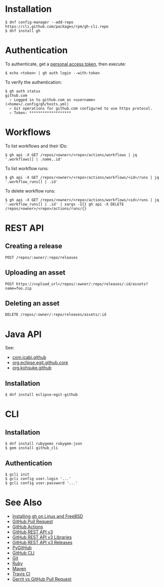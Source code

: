 = Installation =

<pre>
$ dnf config-manager --add-repo https://cli.github.com/packages/rpm/gh-cli.repo
$ dnf install gh
</pre>

= Authentication =

To authenticate, get a [https://github.com/settings/tokens personal access token], then execute:

<pre>
$ echo <token> | gh auth login --with-token
</pre>

To verify the authentication:

<pre>
$ gh auth status
github.com
  ✓ Logged in to github.com as <username> (<home>/.config/gh/hosts.yml)
  ✓ Git operations for github.com configured to use https protocol.
  ✓ Token: *******************
</pre>

= Workflows =

To list workflows and their IDs:

<pre>
$ gh api -X GET /repos/<owner>/<repo>/actions/workflows | jq '.workflows[] | .name,.id'
</pre>

To list workflow runs:

<pre>
$ gh api -X GET /repos/<owner>/<repo>/actions/workflows/<id>/runs | jq '.workflow_runs[] | .id'
</pre>

To delete workflow runs:

<pre>
$ gh api -X GET /repos/<owner>/<repo>/actions/workflows/<id>/runs | jq '.workflow_runs[] | .id' | xargs -I{} gh api -X DELETE /repos/<owner>/<repo>/actions/runs/{}
</pre>

= REST API =

== Creating a release ==

<pre>
POST /repos/:owner/:repo/releases
</pre>

== Uploading an asset ==

<pre>
POST https://<upload_url>/repos/:owner/:repo/releases/:id/assets?name=foo.zip
</pre>

== Deleting an asset ==

<pre>
DELETE /repos/:owner/:repo/releases/assets/:id
</pre>

= Java API =

See:
* [http://github.jcabi.com/ com.jcabi.github]
* [https://github.com/eclipse/egit-github/tree/master/org.eclipse.egit.github.core org.eclipse.egit.github.core]
* [http://github-api.kohsuke.org/ org.kohsuke.github]

== Installation ==

<pre>
$ dnf install eclipse-egit-github
</pre>

= CLI =

== Installation ==

<pre>
$ dnf install rubygems rubygem-json
$ gem install github_cli
</pre>

== Authentication ==

<pre>
$ gcli init
$ gcli config user.login '...'
$ gcli config user.password '...'
</pre>

= See Also =

* [https://github.com/cli/cli/blob/trunk/docs/install_linux.md Installing gh on Linux and FreeBSD]
* [[GitHub Pull Request]]
* [[GitHub Actions]]
* [https://developer.github.com/v3/ GitHub REST API v3]
* [https://developer.github.com/v3/libraries/ GitHub REST API v3 Libraries]
* [https://developer.github.com/v3/repos/releases/ GitHub REST API v3 Releases]
* [https://github.com/PyGithub/PyGithub PyGitHub]
* [https://github.com/piotrmurach/github_cli GitHub CLI]
* [[Git]]
* [[Ruby]]
* [[Maven]]
* [[Travis CI]]
* [[Gerrit vs GitHub Pull Request]]